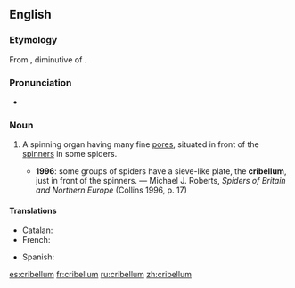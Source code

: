 ==English==
{{wikipedia}}

===Etymology===
From {{etyl|la|en}} {{term|cribellum|lang=la}}, diminutive of {{term|cribrum||sieve|lang=la}}.

===Pronunciation===
* {{IPA|/kɹɪˈbɛləm/}}

===Noun===
{{en-noun|cribella}}

# {{context|zoology|lang=en}} A spinning organ having many fine [[pores]], situated in front of the [[spinner]]s in some spiders.
#* '''1996''': some groups of spiders have a sieve-like plate, the '''cribellum''', just in front of the spinners. — Michael J. Roberts, ''Spiders of Britain and Northern Europe'' (Collins 1996, p. 17)

====Translations====
{{trans-top|spinning organ}}
* Catalan: {{t|ca|cribel|m}}
* French: {{t+|fr|cribellum|m}}
{{trans-mid}}
* Spanish: {{t|es|cribelo|m}}
{{trans-bottom}}

[[es:cribellum]]
[[fr:cribellum]]
[[ru:cribellum]]
[[zh:cribellum]]